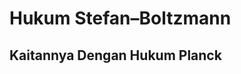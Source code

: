 # Hukum Stefan--Boltzmann

:::{#def-stefan-boltzmann}
<!-- TODO Hukum Stefan Boltzmann -->
:::

## Kaitannya Dengan Hukum Planck

:::{.proof}
:::
